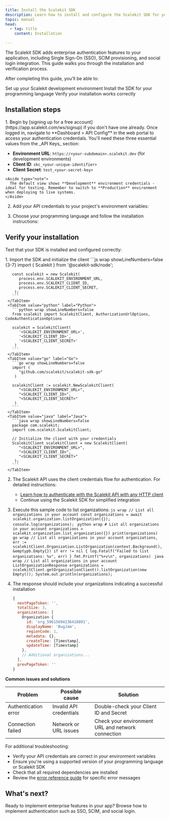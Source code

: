 ```yaml
---
title: Install the Scalekit SDK
description: Learn how to install and configure the Scalekit SDK for your B2B SaaS application
topic: manual
head:
  - tag: title
    content: Installation

---
```




The Scalekit SDK adds enterprise authentication features to your application, including Single Sign-On (SSO), SCIM provisioning, and social login integration. This guide walks you through the installation and verification process.

After completing this guide, you'll be able to:

<CheckItem iconName="approve-check"> Set up your Scalekit development environment</CheckItem>
<CheckItem iconName="approve-check"> Install the SDK for your programming language</CheckItem>
<CheckItem iconName="approve-check"> Verify your installation works correctly</CheckItem>

## Installation steps

<Steps>
1. Begin by [signing up for a free account](https://app.scalekit.com/ws/signup) if you don't have one already. Once logged in, navigate to **Dashboard > API Config** in the web portal to access your authentication credentials. You'll need these three essential values from the _API Keys_ section:

   - **Environment URL**: `https://<your-subdomain>.scalekit.dev` (for development environments)
   - **Client ID**: `skc_<your-unique-identifier>`
   - **Client Secret**: `test_<your-secret-key>`

    <Aside type="note">
      The default view shows **Development** environment credentials - ideal for testing. Remember to switch to **Production** environment when deploying to live systems.
    </Aside>

2. Add your API credentials to your project's environment variables:
   <Env />

3. Choose your programming language and follow the installation instructions:
   <InstallSDK />

</Steps>

## Verify your installation

Test that your SDK is installed and configured correctly:

<Steps>
1. Import the SDK and initialize the client
   <Tabs>
     <TabItem value="javascript" label="Node.js">
       ```js wrap showLineNumbers=false {3-7}
       import { Scalekit } from '@scalekit-sdk/node';

       const scalekit = new Scalekit(
          process.env.SCALEKIT_ENVIRONMENT_URL,
          process.env.SCALEKIT_CLIENT_ID,
          process.env.SCALEKIT_CLIENT_SECRET,
        );
       ```
     </TabItem>
     <TabItem value="python" label="Python">
       ```python wrap showLineNumbers=false
       from scalekit import ScalekitClient, AuthorizationUrlOptions, CodeAuthenticationOptions

       scalekit = ScalekitClient(
          '<SCALEKIT_ENVIRONMENT_URL>',
          '<SCALEKIT_CLIENT_ID>',
          '<SCALEKIT_CLIENT_SECRET>'
        )
       ```
     </TabItem>
     <TabItem value="go" label="Go">
       ```go wrap showLineNumbers=false
       import (
          "github.com/scalekit/scalekit-sdk-go"
        )

       scalekitClient := scalekit.NewScalekitClient(
          "<SCALEKIT_ENVIRONMENT_URL>",
          "<SCALEKIT_CLIENT_ID>",
          "<SCALEKIT_CLIENT_SECRET>"
        )
       ```
     </TabItem>
     <TabItem value="java" label="Java">
       ```java wrap showLineNumbers=false
       package com.scalekit;
       import com.scalekit.ScalekitClient;

       // Initialize the client with your credentials
       ScalekitClient scalekitClient = new ScalekitClient(
          "<SCALEKIT_ENVIRONMENT_URL>",
          "<SCALEKIT_CLIENT_ID>",
          "<SCALEKIT_CLIENT_SECRET>"
        );
       ```
     </TabItem>
   </Tabs>

2. The Scalekit API uses the client credentials flow for authentication. For detailed instructions:
   - [Learn how to authenticate with the Scalekit API with any HTTP client](/reference/api-catalog/authenticate-scalekit-api/)
   - Continue using the Scalekit SDK for simplified integration

3. Execute this sample code to list organizations:
   <Tabs>
     <TabItem value="javascript" label="Node.js">
       ```js wrap
       // List all organizations in your account
       const organizations = await scalekit.organization.listOrganization({});
       console.log(organizations);
       ```
     </TabItem>
     <TabItem value="python" label="Python">
       ```python wrap
       # List all organizations in your account
       organizations = scalekit.organization.list_organization({})
       print(organizations)
       ```
     </TabItem>
     <TabItem value="go" label="Go">
       ```go wrap
       // List all organizations in your account
       organizations, err := scalekitClient.Organization.ListOrganization(context.Background(), &emptypb.Empty{})
       if err != nil {
         log.Fatalf("Failed to list organizations: %v", err)
       }
       fmt.Printf("%+v\n", organizations)
       ```
     </TabItem>
     <TabItem value="java" label="Java">
       ```java wrap
       // List all organizations in your account
       ListOrganizationResponse organizations = scalekitClient.getOrganizationClient().listOrganization(new Empty());
       System.out.println(organizations);
       ```
     </TabItem>
   </Tabs>

3. The response should include your organizations indicating a successful installation
   ```js
   {
     nextPageToken: '',
     totalSize: 3,
     organizations: [
       Organization {
         id: 'org_59615694236418891',
         displayName: 'BugJam',
         regionCode: 1,
         metadata: {},
         createTime: [Timestamp],
         updateTime: [Timestamp]
       },
       // Additional organizations...
     ],
     prevPageToken: ''
   }
   ```
</Steps>

**Common issues and solutions**

| Problem | Possible cause | Solution |
|---------|----------------|----------|
| Authentication error | Invalid API credentials | Double-check your Client ID and Secret |
| Connection failed | Network or URL issues | Check your environment URL and network connection |

For additional troubleshooting:

- Verify your API credentials are correct in your environment variables
- Ensure you're using a supported version of your programming language or Scalekit SDK
- Check that all required dependencies are installed
- Review the [error reference guide](/reference/errors) for specific error messages

## What's next?

Ready to implement enterprise features in your app? Browse how to implement authentication such as SSO, SCIM, and social login.
